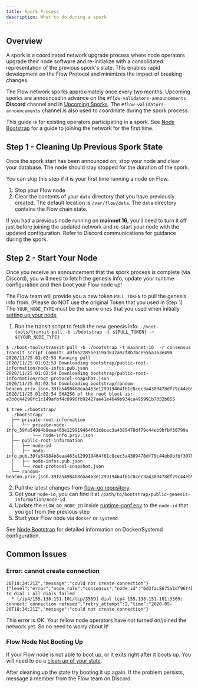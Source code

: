 ```yaml
---
title: Spork Process
description: What to do during a spork
---
```


## Overview

A spork is a coordinated network upgrade process where node operators upgrade their node software and
re-initialize with a consolidated representation of the previous spork's state. This enables rapid development
on the Flow Protocol and minimizes the impact of breaking changes.

The Flow network sporks approximately once every two months. Upcoming sporks
are announced in advance on the `#flow-validators-announcements` **Discord** channel
and in [Upcoming Sporks](/node-operation/upcoming-sporks). The `#flow-validators-announcements` channel is
also used to coordinate during the spork process.

This guide is for existing operators participating in a spork. See [Node Bootstrap](/node-operation/node-bootstrap)
for a guide to joining the network for the first time.

## Step 1 - Cleaning Up Previous Spork State

Once the spork start has been announced on, stop your node and clear your database. The node should stay stopped for the duration of the spork.

<Callout type="warning">
  You can skip this step if it is your first time running a node on Flow.
</Callout>

1. Stop your Flow node
2. Clear the contents of your `data` directory that you have previously created. The default location is `/var/flow/data`. The `data` directory contains the Flow chain state.

<Callout type="warning">

If you had a previous node running on **mainnet 16**, you'll need to turn it
off just before joining the updated network and re-start your node with the
updated configuration. Refer to Discord communications for guidance during the spork.

</Callout>

## Step 2 - Start Your Node

Once you receive an announcement that the spork process is complete (via Discord), you will need to fetch the genesis info, update your runtime configuration and then boot your Flow node up!

<Callout type="warning">

The Flow team will provide you a new token `PULL_TOKEN` to pull the genesis info from. (Please do NOT use the original Token that you used in Step 1) The `YOUR_NODE_TYPE` must be the same ones that you used when initially [setting up your node](/node-operation/node-bootstrap/#generate-your-node-keys)

</Callout>

1. Run the transit script to fetch the new genesis info:
   `./boot-tools/transit pull -b ./bootstrap -t ${PULL_TOKEN} -r ${YOUR_NODE_TYPE}`

```shell:title=Example
$ ./boot-tools/transit pull -b ./bootstrap -t mainnet-16  -r consensus
Transit script Commit: a9f6522855e119ad832a97f8b7bce555a163e490
2020/11/25 01:02:53 Running pull
2020/11/25 01:02:53 Downloading bootstrap/public-root-information/node-infos.pub.json
2020/11/25 01:02:54 Downloading bootstrap/public-root-information/root-protocol-snapshot.json
2020/11/25 01:02:54 Downloading bootstrap/random-beacon.priv.json.39fa54984b8eaa463e129919464f61c8cec3a4389478df79c44eb9bfbf30799a.enc
2020/11/25 01:02:54 SHA256 of the root block is: e3b0c44298fc1c149afbf4c8996fb92427ae41e4649b934ca495991b7852b855

$ tree ./bootstrap/
  ./bootstrap/
  ├── private-root-information
  │   └── private-node-info_39fa54984b8eaa463e129919464f61c8cec3a4389478df79c44eb9bfbf30799a
  │       └── node-info.priv.json
  ├── public-root-information
  │   ├── node-id
  │   ├── node-info.pub.39fa54984b8eaa463e129919464f61c8cec3a4389478df79c44eb9bfbf30799a.json
  │   ├── node-infos.pub.json
  │   └── root-protocol-snapshot.json
  └── random-beacon.priv.json.39fa54984b8eaa463e129919464f61c8cec3a4389478df79c44eb9bfbf30799a
```

2. Pull the latest changes from [flow-go repository](https://github.com/onflow/flow-go)
3. Get your `node-id`, you can find it at `/path/to/bootstrap/public-genesis-information/node-id`
4. Update the `FLOW_GO_NODE_ID` inside [runtime-conf.env](https://github.com/onflow/flow-go/blob/master/deploy/systemd-docker/runtime-conf.env) to the `node-id` that you got from the previous step
5. Start your Flow node via `docker` or `systemd`

See [Node Bootstrap](/node-operation/node-bootstrap) for detailed information on Docker/Systemd configuration.

## Common Issues

### Error: cannot create connection

```shell
20T18:34:21Z","message":"could not create connection"}
{"level":"error","node_role":"consensus","node_id":"6d3fac8675a1df96f4bb7a27305ae531b6f4d0d2bc13a233e37bb07ab6b852dc","target":"QmVcSQaCdhmk1CMeMN7HTgGiUY1i2KqgVE2vvEmQXK4gAA","error":"failed to dial : all dials failed
  * [/ip4/155.138.151.101/tcp/3569] dial tcp4 155.138.151.101:3569: connect: connection refused","retry_attempt":2,"time":"2020-05-20T18:34:21Z","message":"could not create connection"}
```

This error is OK. Your fellow node operators have not turned on/joined the network yet. So no need to worry about it!

### Flow Node Not Booting Up

If your Flow node is not able to boot up, or it exits right after it boots up. You will need to do a [clean up of your state](/node-operation/node-bootstrap/#step-0---cleaning-up-your-previous-state).

After cleaning up the state try booting it up again. If the problem persists, message a member from the Flow team on Discord.
